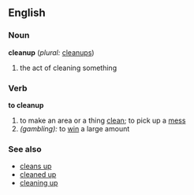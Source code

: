 ==English==

===Noun===
'''cleanup'''  (''plural:'' [[cleanups]])
# the act of cleaning something

===Verb===
'''to cleanup'''
# to make an area or a thing [[clean]]; to pick up a [[mess]]
# ''(gambling):'' to [[win]] a large amount

===See also===
*[[cleans up]]
*[[cleaned up]]
*[[cleaning up]]